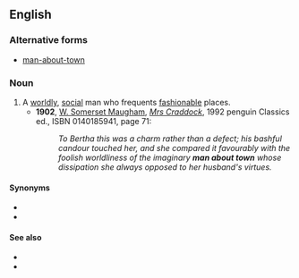 ==English==
===Alternative forms===
*[[man-about-town]]
===Noun===
{{en-noun|men about town|sg=[[man]] [[about]] [[town]]}}
# A [[worldly]], [[social]] man who frequents [[fashionable]] places.
#*'''1902''', [[w:W. Somerset Maugham|W. Somerset Maugham]], ''[[w:Mrs Craddock|Mrs Craddock]]'', 1992 penguin Classics ed., ISBN 0140185941, page 71:
#*:''To Bertha this was a charm rather than a defect; his bashful candour touched her, and she compared it favourably with the foolish worldliness of the imaginary '''man about town''' whose dissipation she always opposed to her husband's virtues.''

====Synonyms====
* {{l|en|boulevardier}}
* {{l|en|flaneur}}

====See also====
* {{l|en|bon vivant}}
* {{l|en|dandy}}